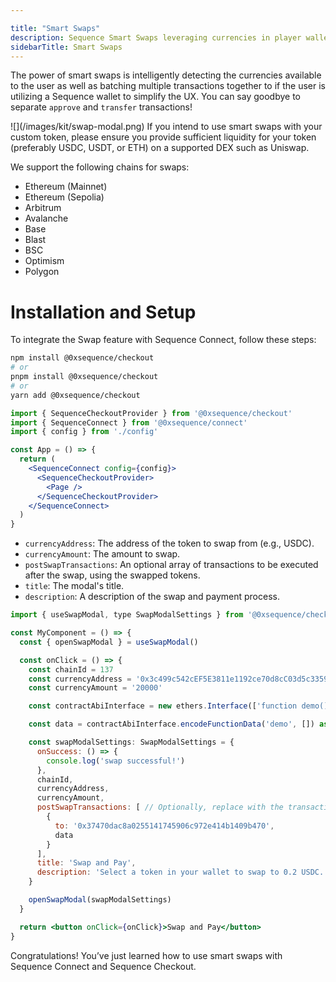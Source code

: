 ---

title: "Smart Swaps"
description: Sequence Smart Swaps leveraging currencies in player wallets to another currency on the same chain. Developers can define the target currency and Sequence will handle everything, including the UI and flow through Sequence Connect and Sequence Checkout.
sidebarTitle: Smart Swaps
---

The power of smart swaps is intelligently detecting the currencies available to the user as well as batching multiple transactions together to if the user is utilizing a Sequence wallet to simplify the UX. You can say goodbye to separate `approve` and `transfer` transactions!
<Frame>
![](/images/kit/swap-modal.png)
</Frame>

<Note>
If you intend to use smart swaps with your custom token, please ensure you provide sufficient liquidity for your token (preferably USDC, USDT, or ETH) on a supported DEX such as Uniswap.
</Note>

We support the following chains for swaps:

- Ethereum (Mainnet)
- Ethereum (Sepolia)
- Arbitrum
- Avalanche
- Base
- Blast
- BSC
- Optimism
- Polygon

# Installation and Setup
To integrate the Swap feature with Sequence Connect, follow these steps:

<Steps>
<Step title="Install the @0xsequence/checkout library">

```bash
npm install @0xsequence/checkout
# or
pnpm install @0xsequence/checkout
# or
yarn add @0xsequence/checkout
```

</Step>
<Step title="Place the `SequenceCheckoutProvider` below the SequenceConnect Provider in your App:">

```jsx
import { SequenceCheckoutProvider } from '@0xsequence/checkout'
import { SequenceConnect } from '@0xsequence/connect'
import { config } from './config'

const App = () => {
  return (
    <SequenceConnect config={config}>
      <SequenceCheckoutProvider>
        <Page />
      </SequenceCheckoutProvider>
    </SequenceConnect>
  )
}
```

</Step>
<Step title="Import Swap Dependencies and Logic">

- `currencyAddress`: The address of the token to swap from (e.g., USDC).
- `currencyAmount`: The amount to swap.
- `postSwapTransactions`: An optional array of transactions to be executed after the swap, using the swapped tokens.
- `title`: The modal's title.
- `description`: A description of the swap and payment process.

```jsx
import { useSwapModal, type SwapModalSettings } from '@0xsequence/checkout'

const MyComponent = () => {
  const { openSwapModal } = useSwapModal()

  const onClick = () => {
    const chainId = 137
    const currencyAddress = '0x3c499c542cEF5E3811e1192ce70d8cC03d5c3359'
    const currencyAmount = '20000'

    const contractAbiInterface = new ethers.Interface(['function demo()']) // Optionally, replace with your contract's abi interface

    const data = contractAbiInterface.encodeFunctionData('demo', []) as `0x${string}` // Optionally, replace 'demo' with the function you want to call,

    const swapModalSettings: SwapModalSettings = {
      onSuccess: () => {
        console.log('swap successful!')
      },
      chainId,
      currencyAddress,
      currencyAmount,
      postSwapTransactions: [ // Optionally, replace with the transaction you would like to execute after the swap has taken place.
        {
          to: '0x37470dac8a0255141745906c972e414b1409b470',
          data
        }
      ],
      title: 'Swap and Pay',
      description: 'Select a token in your wallet to swap to 0.2 USDC.'
    }

    openSwapModal(swapModalSettings)
  }

  return <button onClick={onClick}>Swap and Pay</button>
}
```
</Step>
</Steps>

Congratulations! You’ve just learned how to use smart swaps with Sequence Connect and Sequence Checkout.

